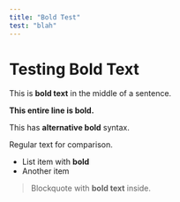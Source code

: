 ```yaml
---
title: "Bold Test"
test: "blah"
---
```


# Testing Bold Text

This is **bold text** in the middle of a sentence.

**This entire line is bold.**

This has __alternative bold__ syntax.

Regular text for comparison.

- List item with **bold**
- Another item

> Blockquote with **bold text** inside.
